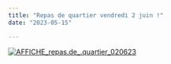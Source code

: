 ```yaml
---
title: "Repas de quartier vendredi 2 juin !"
date: "2023-05-15"

---
```


[![AFFICHE_repas.de_.quartier_020623](/uploads/AFFICHE_repas.de_.quartier_020623-1-726x1024.png)](http://fontaines-garonne.fr/wp-content/uploads/2023/05/AFFICHE_repas.de_.quartier_020623-1.png)

